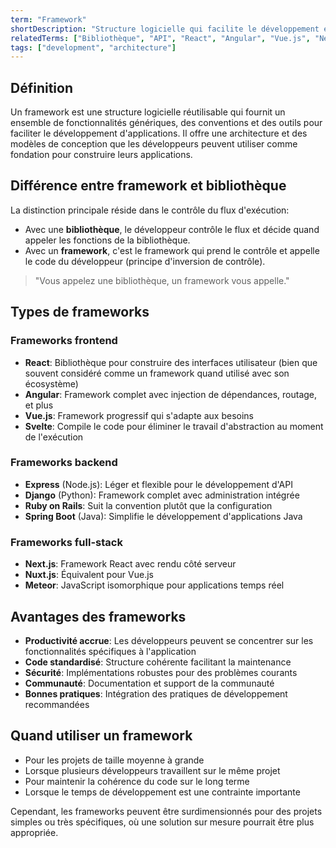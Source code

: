 ```yaml
---
term: "Framework"
shortDescription: "Structure logicielle qui facilite le développement en fournissant des fonctionnalités standardisées et réutilisables"
relatedTerms: ["Bibliothèque", "API", "React", "Angular", "Vue.js", "Next.js"]
tags: ["development", "architecture"]
---
```


## Définition

Un framework est une structure logicielle réutilisable qui fournit un ensemble de fonctionnalités génériques, des conventions et des outils pour faciliter le développement d'applications. Il offre une architecture et des modèles de conception que les développeurs peuvent utiliser comme fondation pour construire leurs applications.

## Différence entre framework et bibliothèque

La distinction principale réside dans le contrôle du flux d'exécution:

- Avec une **bibliothèque**, le développeur contrôle le flux et décide quand appeler les fonctions de la bibliothèque.
- Avec un **framework**, c'est le framework qui prend le contrôle et appelle le code du développeur (principe d'inversion de contrôle).

> "Vous appelez une bibliothèque, un framework vous appelle."

## Types de frameworks

### Frameworks frontend
- **React**: Bibliothèque pour construire des interfaces utilisateur (bien que souvent considéré comme un framework quand utilisé avec son écosystème)
- **Angular**: Framework complet avec injection de dépendances, routage, et plus
- **Vue.js**: Framework progressif qui s'adapte aux besoins
- **Svelte**: Compile le code pour éliminer le travail d'abstraction au moment de l'exécution

### Frameworks backend
- **Express** (Node.js): Léger et flexible pour le développement d'API
- **Django** (Python): Framework complet avec administration intégrée
- **Ruby on Rails**: Suit la convention plutôt que la configuration
- **Spring Boot** (Java): Simplifie le développement d'applications Java

### Frameworks full-stack
- **Next.js**: Framework React avec rendu côté serveur
- **Nuxt.js**: Équivalent pour Vue.js
- **Meteor**: JavaScript isomorphique pour applications temps réel

## Avantages des frameworks

- **Productivité accrue**: Les développeurs peuvent se concentrer sur les fonctionnalités spécifiques à l'application
- **Code standardisé**: Structure cohérente facilitant la maintenance
- **Sécurité**: Implémentations robustes pour des problèmes courants
- **Communauté**: Documentation et support de la communauté
- **Bonnes pratiques**: Intégration des pratiques de développement recommandées

## Quand utiliser un framework

- Pour les projets de taille moyenne à grande
- Lorsque plusieurs développeurs travaillent sur le même projet
- Pour maintenir la cohérence du code sur le long terme
- Lorsque le temps de développement est une contrainte importante

Cependant, les frameworks peuvent être surdimensionnés pour des projets simples ou très spécifiques, où une solution sur mesure pourrait être plus appropriée.
